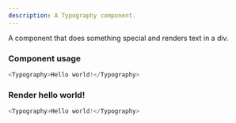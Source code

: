 ```yaml
---
description: A Typography component.
---
```



A component that does something special and renders text in a div.

### Component usage
```js
<Typography>Hello world!</Typography>
```

### Render hello world!

```js live
<Typography>Hello world!</Typography>
```
